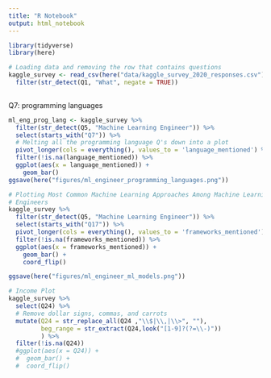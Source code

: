 ```yaml
---
title: "R Notebook"
output: html_notebook
---
```



```r
library(tidyverse)
library(here)
```

```r
# Loading data and removing the row that contains questions
kaggle_survey <- read_csv(here("data/kaggle_survey_2020_responses.csv")) %>%
  filter(str_detect(Q1, "What", negate = TRUE))
  
```
Q7: programming languages
```r
ml_eng_prog_lang <- kaggle_survey %>%
  filter(str_detect(Q5, "Machine Learning Engineer")) %>%
  select(starts_with("Q7")) %>%
  # Melting all the programming language Q's down into a plot
  pivot_longer(cols = everything(), values_to = 'language_mentioned') %>%
  filter(!is.na(language_mentioned)) %>%
  ggplot(aes(x = language_mentioned)) +
    geom_bar() 
ggsave(here("figures/ml_engineer_programming_languages.png"))
```

```r
# Plotting Most Common Machine Learning Approaches Among Machine Learning 
# Engineers
kaggle_survey %>%
  filter(str_detect(Q5, "Machine Learning Engineer")) %>%
  select(starts_with("Q17")) %>%
  pivot_longer(cols = everything(), values_to = 'frameworks_mentioned') %>%
  filter(!is.na(frameworks_mentioned)) %>%
  ggplot(aes(x = frameworks_mentioned)) +
    geom_bar() +
    coord_flip() 

ggsave(here("figures/ml_engineer_ml_models.png"))


```
```r
# Income Plot
kaggle_survey %>%
  select(Q24) %>%
  # Remove dollar signs, commas, and carrots
  mutate(Q24 = str_replace_all(Q24 ,"\\$|\\,|\\>", ""),
         beg_range = str_extract(Q24,look("[1-9]?(?=\\-)"))
         ) %>%
  filter(!is.na(Q24))
  #ggplot(aes(x = Q24)) +
  #  geom_bar() +
  #  coord_flip()
```

